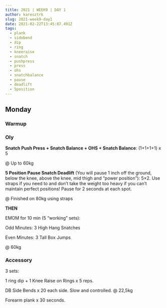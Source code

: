 ```yaml
---
title: 2021 | WEEK9 | DAY 1
author: karesztrk
slug: 2021-week9-day1
date: 2021-02-22T13:45:07.491Z
tags:
  - plank
  - sidebend
  - dip
  - ring
  - kneeraise
  - snatch
  - pushpress
  - press
  - ohs
  - snatchbalance
  - pause
  - deadlift
  - 5position
---
```


## Monday

### Warmup

### Oly

**Snatch Push Press + Snatch Balance + OHS + Snatch Balance**: (1+1+1+1) x 5

@ Up to 60kg

**5 Position Pause Snatch Deadlift** (You will pause 1 inch off the ground, below the knee, above the knee, mid thigh and “power position”): 5×2. Use straps if you need to and don’t take the weight too heavy if you can’t maintain perfect positions! Pause for 2 seconds at each spot.

@ Finished on 80kg using straps

**THEN**

EMOM for 10 min (5 “working” sets):

Odd Minutes: 3 High Hang Snatches

Even Minutes: 3 Tall Box Jumps

@ 60kg

### Accessory

3 sets:

1 ring dip + 1 Knee Raise on Rings x 5 reps.

DB Side Bends x 20 each side. Slow and controlled. @ 22,5kg

Forearm plank x 30 seconds.

